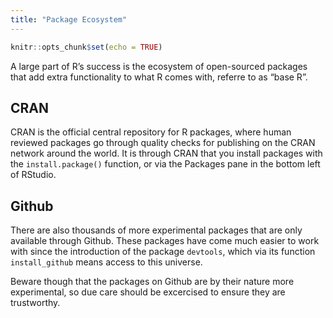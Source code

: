 ```yaml
---
title: "Package Ecosystem"
---
```


```r
knitr::opts_chunk$set(echo = TRUE)
```

A large part of R's success is the ecosystem of open-sourced packages that add extra functionality to what R comes with, referre to as "base R".

## CRAN

CRAN is the official central repository for R packages, where human reviewed packages go through quality checks for publishing on the CRAN network around the world.  It is through CRAN that you install packages with the `install.package()` function, or via the Packages pane in the bottom left of RStudio.

## Github

There are also thousands of more experimental packages that are only available through Github.  These packages have come much easier to work with since the introduction of the package `devtools`, which via its function `install_github` means access to this universe.

Beware though that the packages on Github are by their nature more experimental, so due care should be excercised to ensure they are trustworthy.




